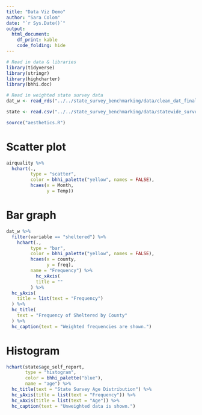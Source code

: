 ```yaml
---
title: "Data Viz Demo"
author: "Sara Colom"
date: "`r Sys.Date()`"
output:
  html_document:
    df_print: kable
    code_folding: hide
---
```


```r
# Read in data & libraries
library(tidyverse)
library(stringr)
library(highcharter)
library(bhhi.doc)

# Read in weighted state survey data
dat_w <- read_rds("../../state_survey_benchmarking/data/clean_dat_final.rds")

state <- read.csv("../../state_survey_benchmarking/data/statewide_survey_processed_2023_01_20_20_55_42.csv")

source("aesthetics.R")
```



# Scatter plot

```r
airquality %>% 
  hchart(., 
         type = "scatter", 
         color = bhhi_palette("yellow", names = FALSE),
         hcaes(x = Month, 
               y = Temp))
```

# Bar graph

```r
dat_w %>% 
  filter(variable == "sheltered") %>% 
    hchart(., 
         type = "bar", 
         color = bhhi_palette("yellow", names = FALSE),
         hcaes(x = county, 
               y = freq),
         name = "Frequency") %>% 
           hc_xAxis(
           title = ""
         ) %>% 
  hc_yAxis(
    title = list(text = "Frequency")
  ) %>% 
  hc_title(
    text = "Frequency of Sheltered by County"
  ) %>% 
  hc_caption(text = "Weighted frequencies are shown.")
```

# Histogram

```r
hchart(state$age_self_report,
       type = "histogram",
       color = bhhi_palette("blue"),
       name = "age") %>% 
  hc_title(text = "State Survey Age Distribution") %>% 
  hc_yAxis(title = list(text = "Frequency")) %>% 
  hc_xAxis(title = list(text = "Age")) %>% 
  hc_caption(text = "Unweighted data is shown.")
```

